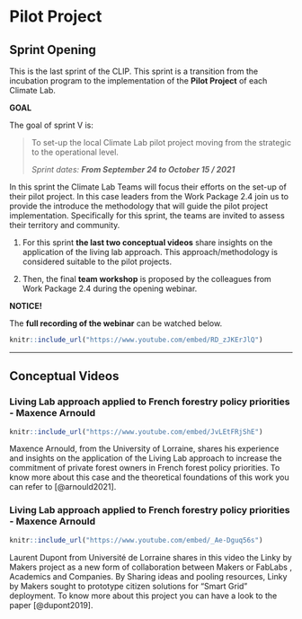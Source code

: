 # Pilot Project {#sprint_6}

## Sprint Opening

This is the last sprint of the CLIP. This sprint is a transition from the incubation program to the implementation of the **Pilot Project** of each Climate Lab.

::: {.infobox .goal data-latex="{.goal}"}
**GOAL**

The goal of sprint V is:

> To set-up the local Climate Lab pilot project moving from the strategic to the operational level.
>
> *Sprint dates: **From September 24 to October 15 / 2021***
:::

In this sprint the Climate Lab Teams will focus their efforts on the set-up of their pilot project. In this case leaders from the Work Package 2.4 join us to provide the introduce the methodology that will guide the pilot project implementation. Specifically for this sprint, the teams are invited to assess their territory and community.

1.  For this sprint **the last two conceptual videos** share insights on the application of the living lab approach. This approach/methodology is considered suitable to the pilot projects.

2.  Then, the final **team workshop** is proposed by the colleagues from Work Package 2.4 during the opening webinar.

::: {.infobox .tip data-latex="{.assignment}"}
**NOTICE!**

The **full recording of the webinar** can be watched below.
:::

```r
knitr::include_url("https://www.youtube.com/embed/RD_zJKErJlQ")
```

------------------------------------------------------------------------

## Conceptual Videos

### Living Lab approach applied to French forestry policy priorities - Maxence Arnould

```r
knitr::include_url("https://www.youtube.com/embed/JvLEtFRjShE")
```

Maxence Arnould, from the University of Lorraine, shares his experience and insights on the application of the Living Lab approach to increase the commitment of private forest owners in French forest policy priorities. To know more about this case and the theoretical foundations of this work you can refer to [@arnould2021].

### Living Lab approach applied to French forestry policy priorities - Maxence Arnould

```r
knitr::include_url("https://www.youtube.com/embed/_Ae-Dguq56s")
```

Laurent Dupont from Université de Lorraine shares in this video the Linky by Makers project as a new form of collaboration between Makers or FabLabs , Academics and Companies. By Sharing ideas and pooling resources, Linky by Makers sought to prototype citizen solutions for "Smart Grid" deployment. To know more about this project you can have a look to the paper [@dupont2019].
